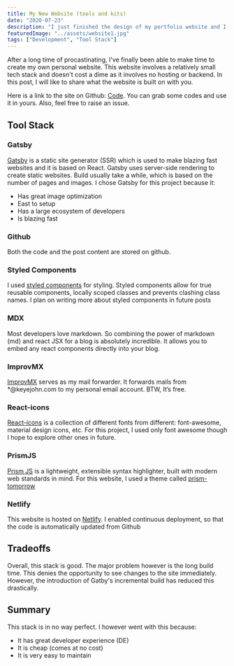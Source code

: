 ```yaml
---
title: My New Website (tools and kits)
date: "2020-07-23"
description: "I just finished the design of my portfolio website and I am really excited about it. In this article, I will discuss the tech stack I used for it."
featuredImage: "../assets/website1.jpg"
tags: ["Development", "Tool Stack"]
---
```


After a long time of procastinating, I've finally been able to make time to create my own personal website. This website involves a relatively
small tech stack and doesn't cost a dime as it involves no hosting or backend. In this post, I will like to share what the website is built on with you.

Here is a link to the site on Github: [Code](https://github.com/oluwakeye-john/personal). You can grab some codes and use it in yours.
Also, feel free to raise an issue.

## Tool Stack

### Gatsby

[Gatsby](https://gatsbyjs.org) is a static site generator (SSR) which is used to make blazing fast websites and it is based on React. Gatsby uses server-side rendering to create static websites.
Build usually take a while, which is based on the number of pages and images. I chose Gatsby for this project because it:

- Has great image optimization
- East to setup
- Has a large ecosystem of developers
- Is blazing fast

### Github

Both the code and the post content are stored on github.

### Styled Components

I used [styled components](https://styled-components.com/) for styling. Styled components allow for true reusable components, locally scoped classes and prevents clashing class names.
I plan on writing more about styled components in future posts

### MDX

Most developers love markdown. So combining the power of markdown (md) and react JSX for a blog is absolutely incredible. It allows you to embed any react components directly into your blog.

### ImprovMX

[ImprovMX](http://improvmx.com/) serves as my mail forwarder. It forwards mails from \*@keyejohn.com to my personal email account. BTW, It’s free.

### React-icons

[React-icons](https://react-icons.github.io/react-icons/) is a collection of different fonts from different: font-awesome, material design icons, etc. For this project, I used only font awesome though I hope to explore other ones in future.

### PrismJS

[Prism JS](https://prismjs.com/) is a lightweight, extensible syntax highlighter, built with modern web standards in mind. For this website, I used a theme called <a href='#'>prism-tomorrow</a>

### Netlify

This website is hosted on [Netlify](httsp://netlify.com). I enabled continuous deployment, so that the code is automatically updated from Github

## Tradeoffs

Overall, this stack is good. The major problem however is the long build time. This denies the opportunity to see changes to the site immediately. However, the introduction of Gatby's incremental build has reduced this drastically.

## Summary

This stack is in no way perfect. I however went with this because:

- It has great developer experience (DE)
- It is cheap (comes at no cost)
- It is very easy to maintain
